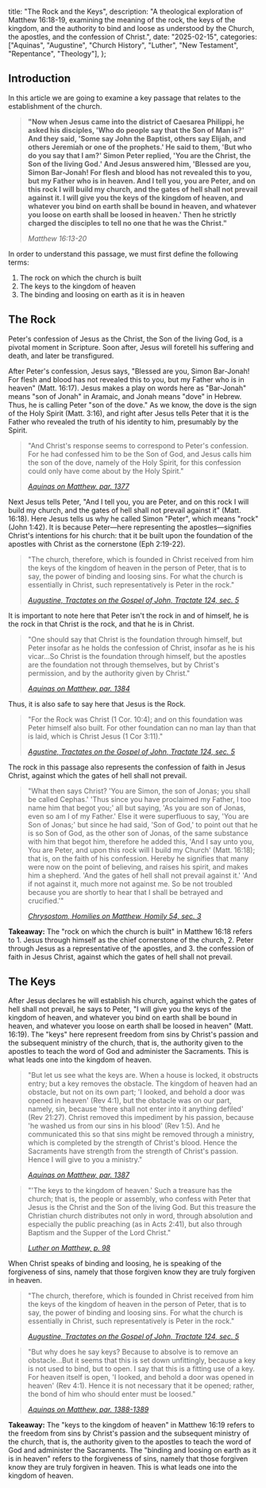   title: "The Rock and the Keys",
  description: "A theological exploration of Matthew 16:18-19, examining the meaning of the rock, the keys of the kingdom, and the authority to bind and loose as understood by the Church, the apostles, and the confession of Christ.",
  date: "2025-02-15",
  categories: ["Aquinas", "Augustine", "Church History", "Luther", "New Testament", "Repentance", "Theology"],
};

## Introduction

In this article we are going to examine a key passage that relates to the establishment of the church.

> **"Now when Jesus came into the district of Caesarea Philippi, he asked his disciples, 'Who do people say that the Son of Man is?' And they said, 'Some say John the Baptist, others say Elijah, and others Jeremiah or one of the prophets.' He said to them, 'But who do you say that I am?' Simon Peter replied, 'You are the Christ, the Son of the living God.' And Jesus answered him, 'Blessed are you, Simon Bar-Jonah! For flesh and blood has not revealed this to you, but my Father who is in heaven. And I tell you, you are Peter, and on this rock I will build my church, and the gates of hell shall not prevail against it. I will give you the keys of the kingdom of heaven, and whatever you bind on earth shall be bound in heaven, and whatever you loose on earth shall be loosed in heaven.' Then he strictly charged the disciples to tell no one that he was the Christ."**
>
> <cite>Matthew 16:13-20</cite>

In order to understand this passage, we must first define the following terms:

1. The rock on which the church is built
2. The keys to the kingdom of heaven
3. The binding and loosing on earth as it is in heaven

## The Rock

Peter's confession of Jesus as the Christ, the Son of the living God, is a pivotal moment in Scripture. Soon after, Jesus will foretell his suffering and death, and later be transfigured.

After Peter's confession, Jesus says, "Blessed are you, Simon Bar-Jonah! For flesh and blood has not revealed this to you, but my Father who is in heaven" (Matt. 16:17). Jesus makes a play on words here as "Bar-Jonah" means "son of Jonah" in Aramaic, and Jonah means "dove" in Hebrew. Thus, he is calling Peter "son of the dove." As we know, the dove is the sign of the Holy Spirit (Matt. 3:16), and right after Jesus tells Peter that it is the Father who revealed the truth of his identity to him, presumably by the Spirit.

> "And Christ's response seems to correspond to Peter's confession. For he had confessed him to be the Son of God, and Jesus calls him the son of the dove, namely of the Holy Spirit, for this confession could only have come about by the Holy Spirit."
>
> <cite>[Aquinas on Matthew, par. 1377](https://aquinas.cc/la/en/~Matt.C16.L2.n1377)</cite>

Next Jesus tells Peter, "And I tell you, you are Peter, and on this rock I will build my church, and the gates of hell shall not prevail against it" (Matt. 16:18). Here Jesus tells us why he called Simon "Peter", which means "rock" (John 1:42). It is because Peter—here representing the apostles—signifies Christ's intentions for his church: that it be built upon the foundation of the apostles with Christ as the cornerstone (Eph 2:19-22).

> "The church, therefore, which is founded in Christ received from him the keys of the kingdom of heaven in the person of Peter, that is to say, the power of binding and loosing sins. For what the church is essentially in Christ, such representatively is Peter in the rock."
>
> <cite>[Augustine, Tractates on the Gospel of John, Tractate 124, sec. 5](https://www.newadvent.org/fathers/1701124.htm)</cite>

It is important to note here that Peter isn't the rock in and of himself, he is the rock in that Christ is the rock, and that he is in Christ.

> "One should say that Christ is the foundation through himself, but Peter insofar as he holds the confession of Christ, insofar as he is his vicar…So Christ is the foundation through himself, but the apostles are the foundation not through themselves, but by Christ's permission, and by the authority given by Christ."
>
> <cite>[Aquinas on Matthew, par. 1384](https://aquinas.cc/la/en/~Matt.C16.L2.n1384)</cite>

Thus, it is also safe to say here that Jesus is the Rock.

> "For the Rock was Christ (1 Cor. 10:4); and on this foundation was Peter himself also built. For other foundation can no man lay than that is laid, which is Christ Jesus (1 Cor 3:11)."
>
> <cite>[Agustine, Tractates on the Gospel of John, Tractate 124, sec. 5](https://www.newadvent.org/fathers/1701124.htm)</cite>

The rock in this passage also represents the confession of faith in Jesus Christ, against which the gates of hell shall not prevail.

> "What then says Christ? 'You are Simon, the son of Jonas; you shall be called Cephas.' 'Thus since you have proclaimed my Father, I too name him that begot you;' all but saying, 'As you are son of Jonas, even so am I of my Father.' Else it were superfluous to say, 'You are Son of Jonas;' but since he had said, 'Son of God,' to point out that he is so Son of God, as the other son of Jonas, of the same substance with him that begot him, therefore he added this, 'And I say unto you, You are Peter, and upon this rock will I build my Church' (Matt. 16:18); that is, on the faith of his confession. Hereby he signifies that many were now on the point of believing, and raises his spirit, and makes him a shepherd. 'And the gates of hell shall not prevail against it.' 'And if not against it, much more not against me. So be not troubled because you are shortly to hear that I shall be betrayed and crucified.'"
>
> <cite>[Chrysostom, Homilies on Matthew, Homily 54, sec. 3](https://www.newadvent.org/fathers/200154.htm)</cite>

**Takeaway:** The "rock on which the church is built" in Matthew 16:18 refers to 1. Jesus through himself as the chief cornerstone of the church, 2. Peter through Jesus as a representative of the apostles, and 3. the confession of faith in Jesus Christ, against which the gates of hell shall not prevail.

## The Keys

After Jesus declares he will establish his church, against which the gates of hell shall not prevail, he says to Peter, "I will give you the keys of the kingdom of heaven, and whatever you bind on earth shall be bound in heaven, and whatever you loose on earth shall be loosed in heaven" (Matt. 16:19). The "keys" here represent freedom from sins by Christ's passion and the subsequent ministry of the church, that is, the authority given to the apostles to teach the word of God and administer the Sacraments. This is what leads one into the kingdom of heaven.

> "But let us see what the keys are. When a house is locked, it obstructs entry; but a key removes the obstacle. The kingdom of heaven had an obstacle, but not on its own part; 'I looked, and behold a door was opened in heaven' (Rev 4:1), but the obstacle was on our part, namely, sin, because 'there shall not enter into it anything defiled' (Rev 21:27). Christ removed this impediment by his passion, because 'he washed us from our sins in his blood' (Rev 1:5). And he communicated this so that sins might be removed through a ministry, which is completed by the strength of Christ's blood. Hence the Sacraments have strength from the strength of Christ's passion. Hence I will give to you a ministry."
>
> <cite>[Aquinas on Matthew, par. 1387](https://aquinas.cc/la/en/~Matt.C16.L2.n1387)</cite>

> "'The keys to the kingdom of heaven.' Such a treasure has the church; that is, the people or assembly, who confess with Peter that Jesus is the Christ and the Son of the living God. But this treasure the Christian church distributes not only in word, through absolution and especially the public preaching (as in Acts 2:41), but also through Baptism and the Supper of the Lord Christ."
>
> <cite>[Luther on Matthew, p. 98](https://play.google.com/books/reader?id=iVpIAAAAYAAJ&pg=GBS.PA98&printsec=frontcover&output=reader)</cite>

When Christ speaks of binding and loosing, he is speaking of the forgiveness of sins, namely that those forgiven know they are truly forgiven in heaven.

> "The church, therefore, which is founded in Christ received from him the keys of the kingdom of heaven in the person of Peter, that is to say, the power of binding and loosing sins. For what the church is essentially in Christ, such representatively is Peter in the rock."
>
> <cite>[Augustine, Tractates on the Gospel of John, Tractate 124, sec. 5](https://www.newadvent.org/fathers/1701124.htm)</cite>

> "But why does he say keys? Because to absolve is to remove an obstacle…But it seems that this is set down unfittingly, because a key is not used to bind, but to open. I say that this is a fitting use of a key. For heaven itself is open, 'I looked, and behold a door was opened in heaven' (Rev 4:1). Hence it is not necessary that it be opened; rather, the bond of him who should enter must be loosed."
>
> <cite>[Aquinas on Matthew, par. 1388-1389](https://aquinas.cc/la/en/~Matt.C16.L2.n1388)</cite>

**Takeaway:** The "keys to the kingdom of heaven" in Matthew 16:19 refers to the freedom from sins by Christ's passion and the subsequent ministry of the church, that is, the authority given to the apostles to teach the word of God and administer the Sacraments. The "binding and loosing on earth as it is in heaven" refers to the forgiveness of sins, namely that those forgiven know they are truly forgiven in heaven. This is what leads one into the kingdom of heaven.

